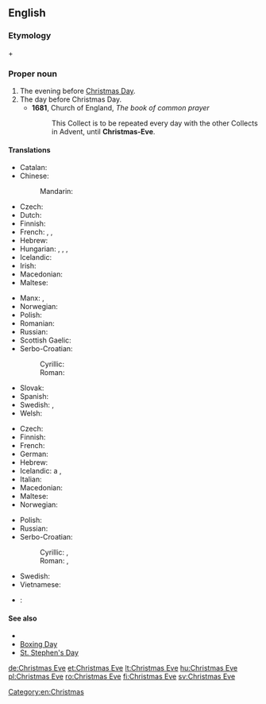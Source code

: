 ==English==

===Etymology===
{{term|Christmas}} + {{term|eve}}

===Proper noun===
{{en-proper noun}}

# The evening before [[Christmas Day]].
# The day before Christmas Day.
#* '''1681''', Church of England, ''The book of common prayer''
#*: This Collect is to be repeated every day with the other Collects in Advent, until '''Christmas-Eve'''.

====Translations====
{{trans-top|evening before Christmas Day}}
* Catalan: {{t-|ca|nit de Nadal}}
* Chinese:
*: Mandarin: {{t|cmn|平安夜|tr=Píng'ānyè|sc=Hani}}
* Czech: {{t-|cs|Štědrý večer|m}}
* Dutch: {{t+|nl|kerstavond|m}}
* Finnish: {{t+|fi|jouluaatto}}
* French: {{t-|fr|veillée de Noël|f}}, {{t-|fr|nuit de Noël|f}}, {{t-|fr|réveillon de Noël|m}}
* Hebrew: {{t-|he|ערב חג המולד|m|tr=érev khág hamolád}}
* Hungarian: {{t-|hu|karácsonyéj}}, {{t-|hu|karácsonyest}}, {{t+|hu|karácsony este}}, {{t+|hu|szenteste}}
* Icelandic: {{t+|is|aðfangadagskvöld|n}}
* Irish: {{t-|ga|Oíche Nollaig|f}}
* Macedonian: {{t-|mk|Бадна вечер|f|tr=Bádna véčer}}
* Maltese: {{t-|mt|Lejliet il-Milied}}
{{trans-mid}}
* Manx: {{t-|gv|Oie'll Vayree|f}}, {{t-|gv|Oie'll Voirrey|f}}
* Norwegian: {{t+|no|julaften|m}}
* Polish: {{t+|pl|Wigilia|f}}
* Romanian: {{t|ro|Ajunul Crăciunului|n}}
* Russian: {{t+|ru|сочельник|m|tr=sočél’nik}}
* Scottish Gaelic: {{t-|gd|Oidhche Nollaige|f}}
* Serbo-Croatian:
*: Cyrillic: {{t-|sh|Бадња вечер|f|alt=Ба̏дња̄ ве̏че̄р|sc=Cyrl}}
*: Roman: {{t-|sh|Badnja večer|f|alt=Bȁdnjā vȅčēr}}
* Slovak: {{t-|sk|Štedrý Večer|m}}
* Spanish: {{t-|es|Nochebuena|f}}
* Swedish: {{t-|sv|julaftons kväll|c}}, {{t+|sv|julaftonskväll|c}}
* Welsh: {{t-|cy|Noswyl Nadolig|f}}
{{trans-bottom}}

{{trans-top|day before Christmas Day}}
* Czech: {{t-|cs|Štědrý den|m}}
* Finnish: {{t+|fi|jouluaatto}}
* French: {{t-|fr|veille de Noël|f}}
* German: {{t+|de|Heiligabend|m}}
* Hebrew: {{t-|he|ערב חג המולד|m|tr=érev khág hamolád}}
* Icelandic: {{t+|is|aðfangadagur}} {{t+|is|jól}}a {{m}}, {{t+|is|aðfangadagur|m}}
* Italian: {{t+|it|Vigilia|f}}
* Macedonian: {{t-|mk|Бадник|m|tr=Bádnik}}
* Maltese: {{t-|mt|Lejliet il-Milied}}
* Norwegian: {{t+|no|julaften|m}}
{{trans-mid}}
* Polish: {{t+|pl|Wigilia|f}}
* Russian: {{t+|ru|сочельник|m|tr=sočél’nik}}
* Serbo-Croatian:
*: Cyrillic: {{t-|sh|Бадњак|m|alt=Ба̏дња̄к|sc=Cyrl}}, {{t-|sh|Бадњи дан|m|alt=Ба̏дњӣ да̑н|sc=Cyrl}}
*: Roman: {{t-|sh|Badnjak|m|alt=Bȁdnjāk}}, {{t-|sh|Badnji dan|m|alt=Bȁdnjī dȃn}}
* Swedish: {{t+|sv|julafton|c}}
* Vietnamese: {{t-|vi|đêm Nô-en}}
{{trans-bottom}}

{{ttbc-top}}
* {{ttbc|roa-jer}}: {{tø|roa-jer|Sèrvelle dé Noué|f}}
{{trans-mid}}
{{trans-bottom}}

====See also====
* {{pedia}}
* [[Boxing Day]]
* [[St. Stephen's Day]]

[[Category:en:Christmas]]

[[de:Christmas Eve]]
[[et:Christmas Eve]]
[[lt:Christmas Eve]]
[[hu:Christmas Eve]]
[[pl:Christmas Eve]]
[[ro:Christmas Eve]]
[[fi:Christmas Eve]]
[[sv:Christmas Eve]]